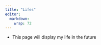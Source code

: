 ```yaml
---
title: "Lifes"
editor: 
  markdown: 
    wrap: 72
---
```


- This page will display my life in the future